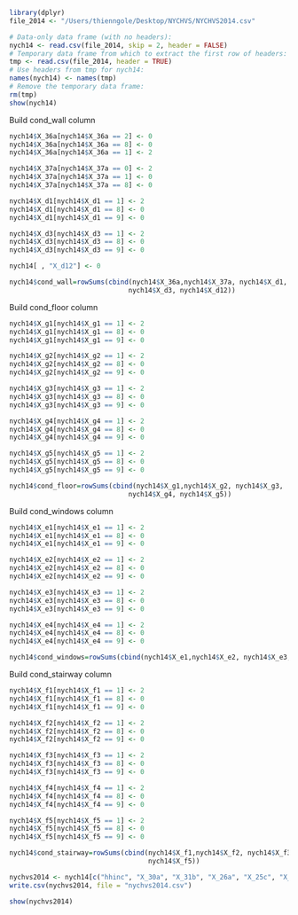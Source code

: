 
```r
library(dplyr)
file_2014 <- "/Users/thienngole/Desktop/NYCHVS/NYCHVS2014.csv"

# Data-only data frame (with no headers):
nych14 <- read.csv(file_2014, skip = 2, header = FALSE)
# Temporary data frame from which to extract the first row of headers: 
tmp <- read.csv(file_2014, header = TRUE)
# Use headers from tmp for nych14:
names(nych14) <- names(tmp)
# Remove the temporary data frame:
rm(tmp)
show(nych14)
```

Build cond_wall column
```r
nych14$X_36a[nych14$X_36a == 2] <- 0
nych14$X_36a[nych14$X_36a == 8] <- 0
nych14$X_36a[nych14$X_36a == 1] <- 2

nych14$X_37a[nych14$X_37a == 0] <- 2
nych14$X_37a[nych14$X_37a == 1] <- 0
nych14$X_37a[nych14$X_37a == 8] <- 0

nych14$X_d1[nych14$X_d1 == 1] <- 2
nych14$X_d1[nych14$X_d1 == 8] <- 0
nych14$X_d1[nych14$X_d1 == 9] <- 0

nych14$X_d3[nych14$X_d3 == 1] <- 2
nych14$X_d3[nych14$X_d3 == 8] <- 0
nych14$X_d3[nych14$X_d3 == 9] <- 0

nych14[ , "X_d12"] <- 0

nych14$cond_wall=rowSums(cbind(nych14$X_36a,nych14$X_37a, nych14$X_d1,
                              nych14$X_d3, nych14$X_d12))

```

Build cond_floor column
```r
nych14$X_g1[nych14$X_g1 == 1] <- 2
nych14$X_g1[nych14$X_g1 == 8] <- 0
nych14$X_g1[nych14$X_g1 == 9] <- 0

nych14$X_g2[nych14$X_g2 == 1] <- 2
nych14$X_g2[nych14$X_g2 == 8] <- 0
nych14$X_g2[nych14$X_g2 == 9] <- 0

nych14$X_g3[nych14$X_g3 == 1] <- 2
nych14$X_g3[nych14$X_g3 == 8] <- 0
nych14$X_g3[nych14$X_g3 == 9] <- 0

nych14$X_g4[nych14$X_g4 == 1] <- 2
nych14$X_g4[nych14$X_g4 == 8] <- 0
nych14$X_g4[nych14$X_g4 == 9] <- 0

nych14$X_g5[nych14$X_g5 == 1] <- 2
nych14$X_g5[nych14$X_g5 == 8] <- 0
nych14$X_g5[nych14$X_g5 == 9] <- 0

nych14$cond_floor=rowSums(cbind(nych14$X_g1,nych14$X_g2, nych14$X_g3,
                              nych14$X_g4, nych14$X_g5))

```

Build cond_windows column
```r
nych14$X_e1[nych14$X_e1 == 1] <- 2
nych14$X_e1[nych14$X_e1 == 8] <- 0
nych14$X_e1[nych14$X_e1 == 9] <- 0

nych14$X_e2[nych14$X_e2 == 1] <- 2
nych14$X_e2[nych14$X_e2 == 8] <- 0
nych14$X_e2[nych14$X_e2 == 9] <- 0

nych14$X_e3[nych14$X_e3 == 1] <- 2
nych14$X_e3[nych14$X_e3 == 8] <- 0
nych14$X_e3[nych14$X_e3 == 9] <- 0

nych14$X_e4[nych14$X_e4 == 1] <- 2
nych14$X_e4[nych14$X_e4 == 8] <- 0
nych14$X_e4[nych14$X_e4 == 9] <- 0

nych14$cond_windows=rowSums(cbind(nych14$X_e1,nych14$X_e2, nych14$X_e3, nych14$X_e4))

```

Build cond_stairway column
```r
nych14$X_f1[nych14$X_f1 == 1] <- 2
nych14$X_f1[nych14$X_f1 == 8] <- 0
nych14$X_f1[nych14$X_f1 == 9] <- 0

nych14$X_f2[nych14$X_f2 == 1] <- 2
nych14$X_f2[nych14$X_f2 == 8] <- 0
nych14$X_f2[nych14$X_f2 == 9] <- 0

nych14$X_f3[nych14$X_f3 == 1] <- 2
nych14$X_f3[nych14$X_f3 == 8] <- 0
nych14$X_f3[nych14$X_f3 == 9] <- 0

nych14$X_f4[nych14$X_f4 == 1] <- 2
nych14$X_f4[nych14$X_f4 == 8] <- 0
nych14$X_f4[nych14$X_f4 == 9] <- 0

nych14$X_f5[nych14$X_f5 == 1] <- 2
nych14$X_f5[nych14$X_f5 == 8] <- 0
nych14$X_f5[nych14$X_f5 == 9] <- 0

nych14$cond_stairway=rowSums(cbind(nych14$X_f1,nych14$X_f2, nych14$X_f3, nych14$X_f4, 
                                   nych14$X_f5))

```

```r
nychvs2014 <- nych14[c("hhinc", "X_30a", "X_31b", "X_26a", "X_25c", "X_32b", "X_24a", "cond_wall", "cond_floor", "cond_windows", "cond_stairway", "X_35a", "X_38a")]
write.csv(nychvs2014, file = "nychvs2014.csv")
```

```r
show(nychvs2014)

```

